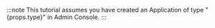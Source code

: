 :::note
This tutorial assumes you have created an Application of type &quot;{props.type}&quot; in Admin
Console.
:::
